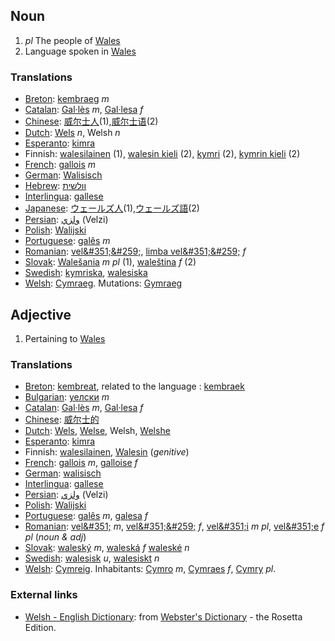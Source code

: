 ==Noun==

# ''pl'' The people of [[Wales]]
#Language spoken in [[Wales]]

===Translations===
*[[Breton]]: [[kembraeg]] ''m''
*[[Catalan]]: [[Gal·lès]] ''m'', [[Gal·lesa]] ''f''
*[[Chinese]]: [[威尔士人]](1),[[威尔士语]](2)
*[[Dutch]]: [[Wels]] ''n'', Welsh ''n''
*[[Esperanto]]: [[kimra]]
*Finnish: [[walesilainen]] (1), [[walesin kieli]] (2), [[kymri]] (2), [[kymrin kieli]] (2)
*[[French]]: [[gallois]] ''m''
*[[German]]: [[Walisisch]]
*[[Hebrew]]: [[וולשית]]
*[[Interlingua]]: [[gallese]]
*[[Japanese]]: [[ウェールズ人]](1),[[ウェールズ語]](2)
*[[Persian]]: [[ولزي]] (Velzi)
*[[Polish]]: [[Walijski]]
*[[Portuguese]]: [[galês]] ''m''
*[[Romanian]]: [[vel&#351;&#259;]], [[limba vel&#351;&#259;]] ''f''
*[[Slovak]]: [[Walešania]] ''m pl'' (1), [[waleština]] ''f'' (2)
*[[Swedish]]: [[kymriska]], [[walesiska]]
*[[Welsh]]: [[Cymraeg]]. Mutations: [[Gymraeg]]

==Adjective==

#Pertaining to [[Wales]]

===Translations===
*[[Breton]]: [[kembreat]], related to the language : [[kembraek]]
*[[Bulgarian]]: [[уелски]] ''m''
*[[Catalan]]: [[Gal·lès]] ''m'', [[Gal·lesa]] ''f''
*[[Chinese]]: [[威尔士的]]
*[[Dutch]]: [[Wels]], [[Welse]], Welsh, [[Welshe]]
*[[Esperanto]]: [[kimra]]
*Finnish: [[walesilainen]], [[Wales#Finnish|Walesin]] (''genitive'')
*[[French]]: [[gallois]] ''m'', [[galloise]] ''f''
*[[German]]: [[walisisch]]
*[[Interlingua]]: [[gallese]]
*[[Persian]]: [[ولزي]] (Velzi)
*[[Polish]]: [[Walijski]]
*[[Portuguese]]: [[galês]] ''m'', [[galesa]] ''f''
*[[Romanian]]: [[vel&#351;]] ''m'', [[vel&#351;&#259;]] ''f'', [[vel&#351;i]] ''m pl'', [[vel&#351;e]] ''f pl'' (''noun & adj'')
*[[Slovak]]: [[waleský]] ''m'', [[waleská]] ''f'' [[waleské]] ''n''
*[[Swedish]]: [[walesisk]] ''u'', [[walesiskt]] ''n''
*[[Welsh]]: [[Cymreig]]. Inhabitants: [[Cymro]] ''m'', [[Cymraes]] ''f'', [[Cymry]] ''pl''.

=== External links ===
*[http://www.websters-online-dictionary.org/definition/Welsh-english/ Welsh - English Dictionary]: from [http://www.websters-online-dictionary.org/ Webster's Dictionary] - the Rosetta Edition.